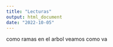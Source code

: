 ```yaml
---
title: "Lecturas"
output: html_document
date: "2022-10-05"
---
```


como ramas en el arbol veamos como va 